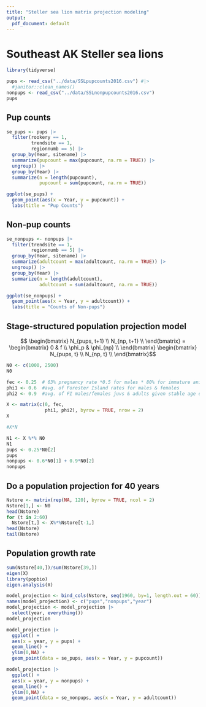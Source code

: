 ```yaml
---
title: "Steller sea lion matrix projection modeling"
output:
  pdf_document: default
---
```


# Southeast AK Steller sea lions

```r
library(tidyverse)
```

```r
pups <- read_csv("../data/SSLpupcounts2016.csv") #|>
  #janitor::clean_names()
nonpups <- read_csv("../data/SSLnonpupcounts2016.csv")
pups
```

## Pup counts
```r
se_pups <- pups |> 
  filter(rookery == 1,
         trendsite == 1,
         regionnumb == 5) |> 
  group_by(Year, sitename) |> 
  summarize(pupcount = max(pupcount, na.rm = TRUE)) |> 
  ungroup() |> 
  group_by(Year) |> 
  summarize(n = length(pupcount),
            pupcount = sum(pupcount, na.rm = TRUE))

ggplot(se_pups) +
  geom_point(aes(x = Year, y = pupcount)) +
  labs(title = "Pup Counts")

```

## Non-pup counts
```r
se_nonpups <- nonpups |> 
  filter(trendsite == 1,
         regionnumb == 5) |> 
  group_by(Year, sitename) |> 
  summarize(adultcount = max(adultcount, na.rm = TRUE)) |> 
  ungroup() |> 
  group_by(Year) |> 
  summarize(n = length(adultcount),
            adultcount = sum(adultcount, na.rm = TRUE))

ggplot(se_nonpups) +
  geom_point(aes(x = Year, y = adultcount)) +
  labs(title = "Counts of Non-pups")
```

## Stage-structured population projection model

$$ \begin{bmatrix}
N_{pups, t+1} \\
N_{np, t+1} \\
\end{bmatrix} = \begin{bmatrix}
0 &  f \\
\phi_p &  \phi_{np} \\
\end{bmatrix} \begin{bmatrix}
N_{pups, t} \\
N_{np, t} \\
\end{bmatrix}$$

```r

N0 <- c(1000, 2500)
N0

fec <- 0.25  # 63% pregnancy rate *0.5 for males * 80% for immature animals 
phi1 <- 0.6  #avg. of Forester Island rates for males & females
phi2 <- 0.9  #avg. of FI males/females juvs & adults given stable age distribution

X <- matrix(c(0, fec,
              phi1, phi2), byrow = TRUE, nrow = 2)
X

#X*N

N1 <- X %*% N0
N1
pups <- 0.25*N0[2]
pups
nonpups <- 0.6*N0[1] + 0.9*N0[2]
nonpups
```

## Do a population projection for 40 years
```r

Nstore <- matrix(rep(NA, 120), byrow = TRUE, ncol = 2)
Nstore[1,] <- N0
head(Nstore)
for (t in 2:60)
  Nstore[t,] <- X%*%Nstore[t-1,]
head(Nstore)
tail(Nstore)
```


## Population growth rate
```r
sum(Nstore[40,])/sum(Nstore[39,])
eigen(X)
library(popbio)
eigen.analysis(X)
```


```r
model_projection <- bind_cols(Nstore, seq(1960, by=1, length.out = 60))
names(model_projection) <- c("pups","nonpups","year")
model_projection <- model_projection |>
  select(year, everything())
model_projection
```

```r
model_projection |>
  ggplot() +
  aes(x = year, y = pups) +
  geom_line() +
  ylim(0,NA) +
  geom_point(data = se_pups, aes(x = Year, y = pupcount))
```

```r
model_projection |>
  ggplot() +
  aes(x = year, y = nonpups) +
  geom_line() +
  ylim(0,NA) +
  geom_point(data = se_nonpups, aes(x = Year, y = adultcount))
```